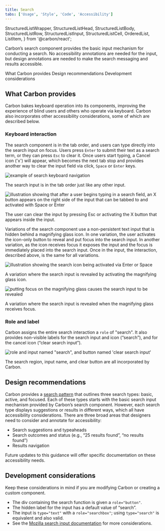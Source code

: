 ```yaml
---
title: Search
tabs: ['Usage', 'Style', 'Code', 'Accessibility']
---
```


  StructuredListWrapper,
  StructuredListHead,
  StructuredListBody,
  StructuredListRow,
  StructuredListInput,
  StructuredListCell,
  OrderedList,
  ListItem,
} from '@carbon/react';

<PageDescription>

Carbon’s search component provides the basic input mechanism for conducting a
search. No accessibility annotations are needed for the input, but design
annotations are needed to make the search messaging and results accessible.

</PageDescription>

<AnchorLinks>

<AnchorLink>What Carbon provides</AnchorLink>
<AnchorLink>Design recommendations</AnchorLink>
<AnchorLink>Development considerations</AnchorLink>

</AnchorLinks>

## What Carbon provides

Carbon bakes keyboard operation into its components, improving the experience of
blind users and others who operate via keyboard. Carbon also incorporates other
accessibility considerations, some of which are described below.

### Keyboard interaction

The search component is in the tab order, and users can type directly into the
search input on focus. Users press `Enter` to submit their text as a search
term, or they can press `Esc` to clear it. Once users start typing, a Cancel
icon ('x') will appear, which becomes the next tab stop and provides another way
to clear the input field via click, `Space` or `Enter` keys.

<Row>
<Column colLg={8}>

![example of search keyboard navigation](images/search-accessibility-1.png)

<Caption>
  The search input is in the tab order just like any other input.
</Caption>

</Column>
</Row>

<Row>
<Column colLg={8}>

![illustration showing that after a user begins typing in a search field, an X button appears on the right side of the input that can be tabbed to and activated with Space or Enter](images/search-accessibility-2.png)

<Caption>
  The user can clear the input by pressing Esc or activating the X button that
  appears inside the input.
</Caption>

</Column>
</Row>

Variations of the search component use a non-persistent text input that is
hidden behind a magnifying glass icon. In one variation, the user activates the
icon-only button to reveal and put focus into the search input. In another
variation, as the icon receives focus it exposes the input and the focus is
immediately placed into the search input. Once in the input, the interaction,
described above, is the same for all variations.

<Row>
<Column colMd={4} colLg={4}>

![illustration showing the search icon being activated via Enter or Space](images/search-accessibility-3.png)

<Caption>
  A variation where the search input is revealed by activating the magnifying
  glass icon.
</Caption>

</Column>
<Column colMd={4} colLg={4}>

![putting focus on the magnifying glass causes the search input to be revealed](images/search-accessibility-4.png)

<Caption>
  A variation where the search input is revealed when the magnifying glass
  receives focus.
</Caption>

</Column>
</Row>

### Role and label

Carbon assigns the entire search interaction a `role` of "search". It also
provides non-visible labels for the search input and icon (“search”), and for
the cancel icon (“clear search input”).

<Row>
<Column colLg={8}>

![role and input named "search", and button named 'clear search input'](images/search-accessibility-5.png)

<Caption>
  The search region, input name, and clear button are all incorporated by
  Carbon.
</Caption>

</Column>
</Row>

## Design recommendations

Carbon provides a
[search pattern](https://carbondesignsystem.com/patterns/search-pattern/) that
outlines three search types: basic, active, and focused. Each of these types
starts with the basic search input mechanism provided by Carbon’s search
component. However, each search type displays suggestions or results in
different ways, which all have accessibility considerations. There are three
broad areas that designers need to consider and annotate for accessibility:

- Search suggestions and typeaheads
- Search outcomes and status (e.g., “25 results found”, “no results found”)
- Results navigation

Future updates to this guidance will offer specific documentation on these
accessibility needs.

## Development considerations

Keep these considerations in mind if you are modifying Carbon or creating a
custom component.

- The div containing the search function is given a `role="button"`.
- The hidden label for the input has a default value of “search”.
- The input is `type="text"` with a `role="searchbox"`; using `type="search"` is
  equivalent and also valid.
- See the
  [Mozilla search input documentation](https://developer.mozilla.org/en-US/docs/Web/HTML/Element/input/search)
  for more considerations.
